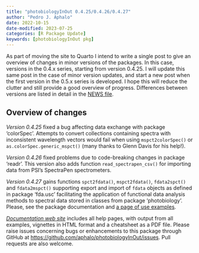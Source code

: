 ```yaml
---
title: "photobiologyInOut 0.4.25/0.4.26/0.4.27"
author: "Pedro J. Aphalo"
date: 2022-10-15
date-modified: 2023-07-25
categories: [R Package Update]
keywords: [photobiologyInOut pkg]
---
```


::: callout-note

As part of moving the site to Quarto I intend to write a single post to give an
overview of changes in minor versions of the packages. In this case, versions in
the 0.4.x series, starting from version 0.4.25. I will update this same post in
the case of minor version updates, and start a new post when the first version
in the 0.5.x series is developed. I hope this will reduce the clutter and still
provide a good overview of progress. Differences between versions are listed in
detail in the [NEWS
file](https://docs.r4photobiology.info/phoyobiologyInOut/news/).

:::

## Overview of changes

_Version 0.4.25_ fixed a bug affecting data exchange with package 'colorSpec'.
Attempts to convert collections containing spectra with inconsistent wavelength
vectors would fail when using `mspct2colorSpec()` or
`as.colorSpec.generic_mspct()` (many thanks to Glenn Davis for his help!).

_Version 0.4.26_ fixed problems due to code-breaking changes in package 'readr'.
This version also adds function  `read_spectrapen_csv()` for importing data from
PSI's SpectraPen spectrometers.

_Version 0.4.27_ gains functions `spct2fdata()`, `mspct2fdata()`, `fdata2spct()`
and `fdata2mspct()` supporting export and import of `fdata` objects as defined
in package 'fda.usc' facilitating the application of functional data analysis
methods to spectral data stored in classes from package 'photobiology'. Please,
see the package documentation and [a page of use
examples](https://www.r4photobiology.info/galleries/photobiology/functional-data-analysis.html).

::: callout-note

[*Documentation web site*](http://docs.r4photobiology.info/photobiologyInOut/)
includes all help pages, with output from all examples, vignettes in HTML format
and a cheatsheet as a PDF file.
Please raise issues concerning bugs or enhancements to this package through
GitHub at <https://github.com/aphalo/photobiologyInOut/issues>. Pull requests
are also welcome.

:::
